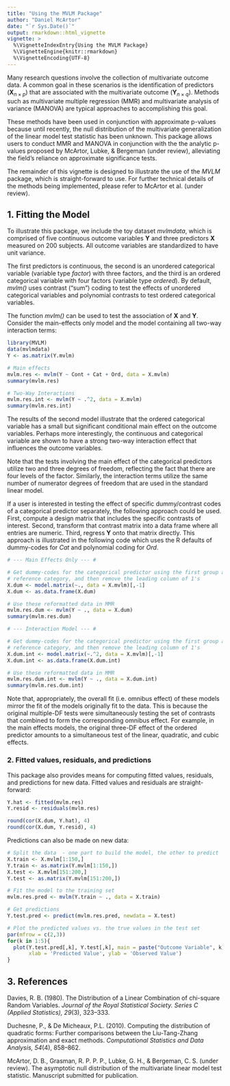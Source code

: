 ```yaml
---
title: "Using the MVLM Package"
author: "Daniel McArtor"
date: "`r Sys.Date()`"
output: rmarkdown::html_vignette
vignette: >
  %\VignetteIndexEntry{Using the MVLM Package}
  %\VignetteEngine{knitr::rmarkdown}
  %\VignetteEncoding{UTF-8}
---
```


Many research questions involve the collection of multivariate outcome data. A common goal in these scenarios is the identification of predictors $\left(\mathbf{X}_{n \times p}\right)$ that are associated with the multivariate outcome $\left(\mathbf{Y}_{n \times q}\right)$. Methods such as multivariate multiple regression (MMR) and multivariate analysis of variance (MANOVA) are typical approaches to accomplishing this goal.

These methods have been used in conjunction with approximate p-values because until recently, the null distribution of the multivariate generalization of the linear model test statistic has been unknown. This package allows users to conduct MMR and MANOVA in conjunction with the the analytic p-values proposed by McArtor, Lubke, & Bergeman (under review), alleviating the field's reliance on approximate significance tests.

The remainder of this vignette is designed to illustrate the use of the *MVLM* package, which is straight-forward to use. For further technical details of the methods being implemented, please refer to McArtor et al. (under review).

## 1. Fitting the Model
To illustrate this package, we include the toy dataset *mvlmdata*, which is comprised of five continuous outcome variables $\mathbf{Y}$ and three predictors $\mathbf{X}$ measured on 200 subjects. All outcome variables are standardized to have unit variance.

The first predictors is continuous, the second is an unordered categorical variable (variable type *factor*) with three factors, and the third is an ordered categorical variable with four factors (variable type *ordered*). By default, *mvlm()* uses contrast ("sum") coding to test the effects of unordered categorical variables and polynomial contrasts to test ordered categorical variables. 

The function *mvlm()* can be used to test the association of $\mathbf{X}$ and $\mathbf{Y}$. Consider the main-effects only model and the model containing all two-way interaction terms:
```r
library(MVLM)
data(mvlmdata)
Y <- as.matrix(Y.mvlm)

# Main effects
mvlm.res <- mvlm(Y ~ Cont + Cat + Ord, data = X.mvlm)
summary(mvlm.res)

# Two-Way Interactions
mvlm.res.int <- mvlm(Y ~ .^2, data = X.mvlm)
summary(mvlm.res.int)
```
The results of the second model illustrate that the ordered categorical variable has a small but significant conditional main effect on the outcome variables. Perhaps more interestingly, the continuous and categorical variable are shown to have a strong two-way interaction effect that influences the outcome variables.

Note that the tests involving the main effect of the categorical predictors utilize two and three degrees of freedom, reflecting the fact that there are four levels of the factor.  Similarly, the interaction terms utilize the same number of numerator degrees of freedom that are used in the standard linear model. 

If a user is interested in testing the effect of specific dummy/contrast codes of a categorical predictor separately, the following approach could be used. First, compute a design matrix that includes the specific contrasts of interest. Second, transform that contrast matrix into a data frame where all entries are numeric. Third, regress $\mathbf{Y}$ onto that matrix directly. This approach is illustrated in the following code which uses the R defaults of dummy-codes for *Cat* and polynomial coding for *Ord*.
```r
# --- Main Effects Only --- #

# Get dummy-codes for the categorical predictor using the first group as a
# reference category, and then remove the leading column of 1's
X.dum <- model.matrix(~., data = X.mvlm)[,-1]
X.dum <- as.data.frame(X.dum)

# Use these reformatted data in MMR
mvlm.res.dum <- mvlm(Y ~ ., data = X.dum)
summary(mvlm.res.dum)

# --- Interaction Model --- #

# Get dummy-codes for the categorical predictor using the first group as a
# reference category, and then remove the leading column of 1's
X.dum.int <- model.matrix(~.^2, data = X.mvlm)[,-1]
X.dum.int <- as.data.frame(X.dum.int)

# Use these reformatted data in MMR
mvlm.res.dum.int <- mvlm(Y ~ ., data = X.dum.int)
summary(mvlm.res.dum.int)
```
Note that, appropriately, the overall fit (i.e. omnibus effect) of these models mirror the fit of the models originally fit to the data. This is because the original multiple-DF tests were simultaneously testing the set of contrasts that combined to form the corresponding omnibus effect. For example, in the main effects models, the original three-DF effect of the ordered predictor amounts to a simultaneous test of the linear, quadratic, and cubic effects.

### 2. Fitted values, residuals, and predictions
This package also provides means for computing fitted values, residuals, and predictions for new data. Fitted values and residuals are straight-forward:

```r
Y.hat <- fitted(mvlm.res)
Y.resid <- residuals(mvlm.res)
```
```r
round(cor(X.dum, Y.hat), 4)
round(cor(X.dum, Y.resid), 4)
```

Predictions can also be made on new data:
```r
# Split the data  - one part to build the model, the other to predict
X.train <- X.mvlm[1:150,]
Y.train <- as.matrix(Y.mvlm[1:150,])
X.test <- X.mvlm[151:200,]
Y.test <- as.matrix(Y.mvlm[151:200,])

# Fit the model to the training set
mvlm.res.pred <- mvlm(Y.train ~ ., data = X.train)

# Get predictions
Y.test.pred <- predict(mvlm.res.pred, newdata = X.test)

# Plot the predicted values vs. the true values in the test set
par(mfrow = c(2,3))
for(k in 1:5){
  plot(Y.test.pred[,k], Y.test[,k], main = paste("Outcome Variable", k),
       xlab = 'Predicted Value', ylab = 'Observed Value')
}
```

## 3. References
Davies, R. B. (1980). The Distribution of a Linear Combination of chi-square Random Variables. *Journal of the Royal Statistical Society. Series C (Applied Statistics), 29*(3), 323–333.

Duchesne, P., & De Micheaux, P.L. (2010). Computing the distribution of quadratic forms: Further comparisons between the Liu-Tang-Zhang approximation and exact methods. *Computational Statistics and Data Analysis, 54*(4), 858–862.

McArtor, D. B., Grasman, R. P. P. P., Lubke, G. H., & Bergeman, C. S. (under review). The asymptotic null distribution of the multivariate linear model test statistic. Manuscript submitted for publication.
